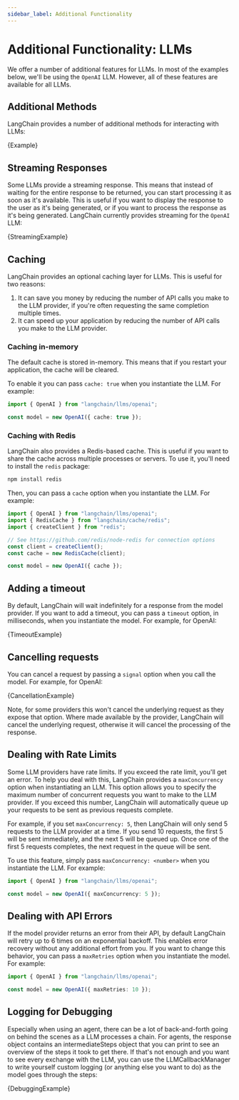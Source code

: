 ```yaml
---
sidebar_label: Additional Functionality
---
```



# Additional Functionality: LLMs

We offer a number of additional features for LLMs. In most of the examples below, we'll be using the `OpenAI` LLM. However, all of these features are available for all LLMs.

## Additional Methods

LangChain provides a number of additional methods for interacting with LLMs:

<CodeBlock language="typescript">{Example}</CodeBlock>

## Streaming Responses

Some LLMs provide a streaming response. This means that instead of waiting for the entire response to be returned, you can start processing it as soon as it's available. This is useful if you want to display the response to the user as it's being generated, or if you want to process the response as it's being generated.
LangChain currently provides streaming for the `OpenAI` LLM:

<CodeBlock language="typescript">{StreamingExample}</CodeBlock>

## Caching

LangChain provides an optional caching layer for LLMs. This is useful for two reasons:

1. It can save you money by reducing the number of API calls you make to the LLM provider, if you're often requesting the same completion multiple times.
2. It can speed up your application by reducing the number of API calls you make to the LLM provider.

### Caching in-memory

The default cache is stored in-memory. This means that if you restart your application, the cache will be cleared.

To enable it you can pass `cache: true` when you instantiate the LLM. For example:

```typescript
import { OpenAI } from "langchain/llms/openai";

const model = new OpenAI({ cache: true });
```

### Caching with Redis

LangChain also provides a Redis-based cache. This is useful if you want to share the cache across multiple processes or servers. To use it, you'll need to install the `redis` package:

```bash npm2yarn
npm install redis
```

Then, you can pass a `cache` option when you instantiate the LLM. For example:

```typescript
import { OpenAI } from "langchain/llms/openai";
import { RedisCache } from "langchain/cache/redis";
import { createClient } from "redis";

// See https://github.com/redis/node-redis for connection options
const client = createClient();
const cache = new RedisCache(client);

const model = new OpenAI({ cache });
```

## Adding a timeout

By default, LangChain will wait indefinitely for a response from the model provider. If you want to add a timeout, you can pass a `timeout` option, in milliseconds, when you instantiate the model. For example, for OpenAI:

<CodeBlock language="typescript">{TimeoutExample}</CodeBlock>

## Cancelling requests

You can cancel a request by passing a `signal` option when you call the model. For example, for OpenAI:

<CodeBlock language="typescript">{CancellationExample}</CodeBlock>

Note, for some providers this won't cancel the underlying request as they expose that option. Where made available by the provider, LangChain will cancel the underlying request, otherwise it will cancel the processing of the response.

## Dealing with Rate Limits

Some LLM providers have rate limits. If you exceed the rate limit, you'll get an error. To help you deal with this, LangChain provides a `maxConcurrency` option when instantiating an LLM. This option allows you to specify the maximum number of concurrent requests you want to make to the LLM provider. If you exceed this number, LangChain will automatically queue up your requests to be sent as previous requests complete.

For example, if you set `maxConcurrency: 5`, then LangChain will only send 5 requests to the LLM provider at a time. If you send 10 requests, the first 5 will be sent immediately, and the next 5 will be queued up. Once one of the first 5 requests completes, the next request in the queue will be sent.

To use this feature, simply pass `maxConcurrency: <number>` when you instantiate the LLM. For example:

```typescript
import { OpenAI } from "langchain/llms/openai";

const model = new OpenAI({ maxConcurrency: 5 });
```

## Dealing with API Errors

If the model provider returns an error from their API, by default LangChain will retry up to 6 times on an exponential backoff. This enables error recovery without any additional effort from you. If you want to change this behavior, you can pass a `maxRetries` option when you instantiate the model. For example:

```typescript
import { OpenAI } from "langchain/llms/openai";

const model = new OpenAI({ maxRetries: 10 });
```

## Logging for Debugging

Especially when using an agent, there can be a lot of back-and-forth going on behind the scenes as a LLM processes a chain. For agents, the response object contains an intermediateSteps object that you can print to see an overview of the steps it took to get there. If that's not enough and you want to see every exchange with the LLM, you can use the LLMCallbackManager to write yourself custom logging (or anything else you want to do) as the model goes through the steps:

<CodeBlock language="typescript">{DebuggingExample}</CodeBlock>
